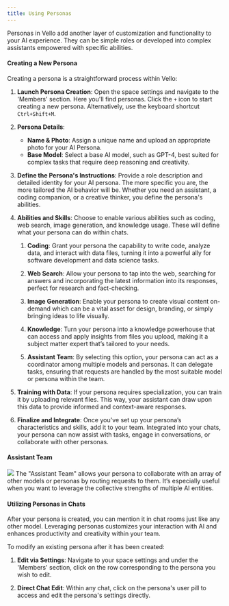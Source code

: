 ```yaml
---
title: Using Personas
---
```


Personas in Vello add another layer of customization and functionality to your AI experience. They can be simple roles or developed into complex assistants empowered with specific abilities.

#### Creating a New Persona

Creating a persona is a straightforward process within Vello:

1. **Launch Persona Creation**: Open the space settings and navigate to the 'Members' section. Here you'll find personas. Click the `+` icon to start creating a new persona. Alternatively, use the keyboard shortcut `Ctrl+Shift+M`.

2. **Persona Details**:

   - **Name & Photo**: Assign a unique name and upload an appropriate photo for your AI Persona.
   - **Base Model**: Select a base AI model, such as GPT-4, best suited for complex tasks that require deep reasoning and creativity.

3. **Define the Persona's Instructions**: Provide a role description and detailed identity for your AI persona. The more specific you are, the more tailored the AI behavior will be. Whether you need an assistant, a coding companion, or a creative thinker, you define the persona's abilities.

4. **Abilities and Skills**: Choose to enable various abilities such as coding, web search, image generation, and knowledge usage. These will define what your persona can do within chats.

   1. **Coding**: Grant your persona the capability to write code, analyze data, and interact with data files, turning it into a powerful ally for software development and data science tasks.

   2. **Web Search**: Allow your persona to tap into the web, searching for answers and incorporating the latest information into its responses, perfect for research and fact-checking.

   3. **Image Generation**: Enable your persona to create visual content on-demand which can be a vital asset for design, branding, or simply bringing ideas to life visually.

   4. **Knowledge**: Turn your persona into a knowledge powerhouse that can access and apply insights from files you upload, making it a subject matter expert that’s tailored to your needs.

   5. **Assistant Team**: By selecting this option, your persona can act as a coordinator among multiple models and personas. It can delegate tasks, ensuring that requests are handled by the most suitable model or persona within the team.

5. **Training with Data**: If your persona requires specialization, you can train it by uploading relevant files. This way, your assistant can draw upon this data to provide informed and context-aware responses.

6. **Finalize and Integrate**: Once you've set up your persona’s characteristics and skills, add it to your team. Integrated into your chats, your persona can now assist with tasks, engage in conversations, or collaborate with other personas.

#### Assistant Team

![](https://d3cflkbt5y83mw.cloudfront.net/Screen-Shot-2023-12-21-12-03-27.png)
The "Assistant Team" allows your persona to collaborate with an array of other models or personas by routing requests to them. It’s especially useful when you want to leverage the collective strengths of multiple AI entities.

#### Utilizing Personas in Chats

After your persona is created, you can mention it in chat rooms just like any other model. Leveraging personas customizes your interaction with AI and enhances productivity and creativity within your team.

To modify an existing persona after it has been created:

1. **Edit via Settings**: Navigate to your space settings and under the 'Members' section, click on the row corresponding to the persona you wish to edit.

2. **Direct Chat Edit**: Within any chat, click on the persona's user pill to access and edit the persona's settings directly.
